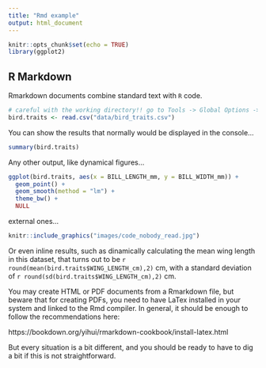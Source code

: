 ```yaml
---
title: "Rmd example"
output: html_document
---
```


```r
knitr::opts_chunk$set(echo = TRUE)
library(ggplot2)
```

## R Markdown

Rmarkdown documents combine standard text with `R` code.

```r

# careful with the working directory!! go to Tools -> Global Options -> Rmarkdown
bird.traits <- read.csv("data/bird_traits.csv")
```

You can show the results that normally would be displayed in the console...

```r
summary(bird.traits)
```

Any other output, like dynamical figures...

```r
ggplot(bird.traits, aes(x = BILL_LENGTH_mm, y = BILL_WIDTH_mm)) + 
  geom_point() + 
  geom_smooth(method = "lm") + 
  theme_bw() + 
  NULL
```

external ones...

```r
knitr::include_graphics("images/code_nobody_read.jpg")
```

Or even inline results, such as dinamically calculating the mean wing length in this dataset, that turns out to be `r round(mean(bird.traits$WING_LENGTH_cm),2)` cm, with a standard deviation of `r round(sd(bird.traits$WING_LENGTH_cm),2)` cm.

You may create HTML or PDF documents from a Rmarkdown file, but beware that for creating PDFs, you need to have LaTex installed in your system and linked to the Rmd compiler. In general, it should be enough to follow the recommendations here:

https://bookdown.org/yihui/rmarkdown-cookbook/install-latex.html

But every situation is a bit different, and you should be ready to have to dig a bit if this is not straightforward.






